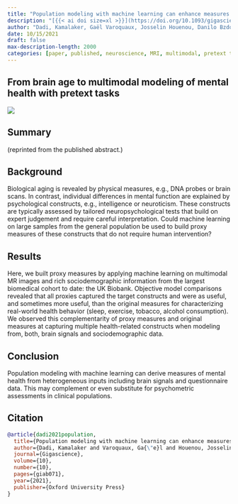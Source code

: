 ```yaml
---
title: "Population modeling with machine learning can enhance measures of mental health"
description: "[{{< ai doi size=xl >}}](https://doi.org/10.1093/gigascience/giab071) [{{< bi file-pdf size=1.5em >}}](https://academic.oup.com/gigascience/article-pdf/10/10/giab071/40632879/giab071.pdf) [{{< bi github size=1.5em >}}](https://github.com/KamalakerDadi/empirical_proxy_measures)"
author: "Dadi, Kamalaker, Gaël Varoquaux, Josselin Houenou, Danilo Bzdok, Bertrand Thirion, and Denis Engemann."
date: 10/15/2021
draft: false
max-description-length: 2000
categories: [paper, published, neuroscience, MRI, multimodal, pretext tasks, biomarker, brain age]
---
```


## From brain age to multimodal modeling of mental health with pretext tasks

![](https://oup.silverchair-cdn.com/oup/backfile/Content_public/Journal/gigascience/10/10/10.1093_gigascience_giab071/1/giab071fig1.jpeg?Expires=1689715685&Signature=Kib0Nvi4DonbOJhRbIgw6Idjkeccxqr1596Pw6OHd5KoV4EaB-vlEwnV5l8JYQ6dmdYcm4xihHZtsXCdG1i6yz-oSa3AMklnKG4MDJZ-8QGSGj~QKrFrKZhKa7o~tiNF08eRYjbdAiEzz-kyMtP-sWYQWHtFhQAWuF0QFxuyZ7WT1TZmLpmy0JYnfe~3IfhSNlNVWHNK1NN6zXvANGOj2dZ8lGcwGnWaSWH--BDnUdt-YhD-XFFpDExNgvrpUPPjL1TN~DR6jFDoj-5ca714p34dgRw0CZj0oEwLd8LFhTWaJ5DOgmKhRCm1J4-VsEK3i1SNeMHPosZ4gKezp2B1fA__&Key-Pair-Id=APKAIE5G5CRDK6RD3PGA)

## Summary

(reprinted from the published abstract.)

## Background
Biological aging is revealed by physical measures, e.g., DNA probes or brain scans. In contrast, individual differences in mental function are explained by psychological constructs, e.g., intelligence or neuroticism. These constructs are typically assessed by tailored neuropsychological tests that build on expert judgement and require careful interpretation. Could machine learning on large samples from the general population be used to build proxy measures of these constructs that do not require human intervention?

## Results
Here, we built proxy measures by applying machine learning on multimodal MR images and rich sociodemographic information from the largest biomedical cohort to date: the UK Biobank. Objective model comparisons revealed that all proxies captured the target constructs and were as useful, and sometimes more useful, than the original measures for characterizing real-world health behavior (sleep, exercise, tobacco, alcohol consumption). We observed this complementarity of proxy measures and original measures at capturing multiple health-related constructs when modeling from, both, brain signals and sociodemographic data.

## Conclusion
Population modeling with machine learning can derive measures of mental health from heterogeneous inputs including brain signals and questionnaire data. This may complement or even substitute for psychometric assessments in clinical populations.

## Citation

```bibtex
@article{dadi2021population,
  title={Population modeling with machine learning can enhance measures of mental health},
  author={Dadi, Kamalaker and Varoquaux, Ga{\"e}l and Houenou, Josselin and Bzdok, Danilo and Thirion, Bertrand and Engemann, Denis},
  journal={Gigascience},
  volume={10},
  number={10},
  pages={giab071},
  year={2021},
  publisher={Oxford University Press}
}
```